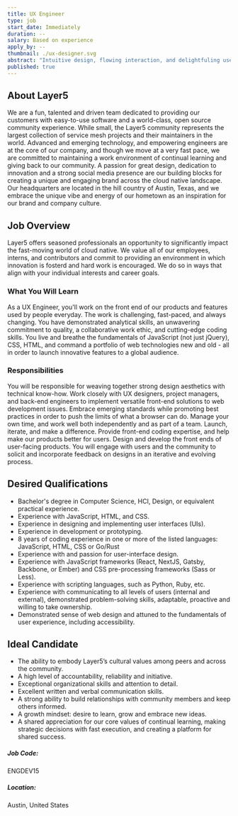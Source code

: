 ```yaml
---
title: UX Engineer
type: job
start_date: Immediately
duration: --
salary: Based on experience
apply_by: --
thumbnail: ./ux-designer.svg
abstract: "Intuitive design, flowing interaction, and delightfuling users are core components of the Layer5 user experience."
published: true
---
```




<CareerWrapper>
    <div className="body-sections">
        <h2 className="body-headers">About Layer5</h2>
        <p>
            We are a fun, talented and driven team dedicated to providing our customers with easy-to-use software and a world-class,
            open source community experience. While small, the Layer5 community represents the largest collection of service mesh
            projects and their maintainers in the world. Advanced and emerging technology, and empowering engineers are at the core
            of our company, and though we move at a very fast pace, we are committed to maintaining a work environment of continual
            learning and giving back to our community. A passion for great design, dedication to innovation and a strong social media
            presence are our building blocks for creating a unique and engaging brand across the cloud native landscape. Our headquarters
            are located in the hill country of Austin, Texas, and we embrace the unique vibe and energy of our hometown as an inspiration
            for our brand and company culture.
        </p>
    </div>
    <div className="body-sections">
        <h2 className="body-headers">Job Overview</h2>
        <p>
            Layer5 offers seasoned professionals an opportunity to significantly impact the fast-moving world of cloud native. We value all
            of our employees, interns, and contributors and commit to providing an environment in which innovation is fosterd and hard work
            is encouraged. We do so in ways that align with your individual interests and career goals.
        </p>
        <h3>What You Will Learn</h3>
        <p>
            As a UX Engineer, you'll work on the front end of our products and features used by people everyday. 
            The work is challenging, fast-paced, and always changing. You have demonstrated analytical skills, 
            an unwavering commitment to quality, a collaborative work ethic, and cutting-edge coding skills. 
            You live and breathe the fundamentals of JavaScript (not just jQuery), CSS, HTML, and command a portfolio of 
            web technologies new and old - all in order to launch innovative features to a global audience.
        </p>
        <h3>Responsibilities</h3>
        <p>
            You will be responsible for weaving together strong design aesthetics with technical know-how. Work closely with UX designers,
            project managers, and back-end engineers to implement versatile front-end solutions to web development issues. Embrace emerging
            standards while promoting best practices in order to push the limits of what a browser can do. Manage your own time, and work
            well both independently and as part of a team. Launch, iterate, and make a difference. Provide front-end coding expertise, and
            help make our products better for users. Design and develop the front ends of user-facing products. You will engage with users
            and the community to solicit and incorporate feedback on designs in an iterative and evolving process.
        </p>
    </div>
    <div className="qualification-section body-sections">
        <Col xs={12} lg={6} className="qualification-col">
            <h2 className="body-headers">Desired Qualifications</h2>
            <ul>
                <li>Bachelor's degree in Computer Science, HCI, Design, or equivalent practical experience.</li>
                <li>Experience with JavaScript, HTML, and CSS.</li>
                <li>Experience in designing and implementing user interfaces (UIs).</li>
                <li>Experience in development or prototyping.</li>
                <li>8 years of coding experience in one or more of the listed languages: JavaScript, HTML, CSS or Go/Rust</li>
                <li>Experience with and passion for user-interface design.</li>
                <li>Experience with JavaScript frameworks (React, NextJS, Gatsby, Backbone, or Ember) and CSS pre-processing frameworks (Sass or Less).</li>
                <li>Experience with scripting languages, such as Python, Ruby, etc.</li>
                <li>Experience with communicating to all levels of users (internal and external), demonstrated problem-solving skills, adaptable, proactive and willing to take ownership.</li>
                <li>Demonstrated sense of web design and attuned to the fundamentals of user experience, including accessibility.</li>
            </ul>
        </Col>
        <Col xs={12} lg={6} className="qualification-col">
            <h2 className="body-headers">Ideal Candidate</h2>
            <ul>
                <li>The ability to embody Layer5’s cultural values among peers and across the community.</li>
                <li>A high level of accountability, reliability and initiative.</li>
                <li>Exceptional organizational skills and attention to detail.</li>
                <li>Excellent written and verbal communication skills.</li>
                <li>A strong ability to build relationships with community members and keep others informed.</li>
                <li>A growth mindset: desire to learn, grow and embrace new ideas.</li>
                <li>A shared appreciation for our core values of continual learning, making strategic decisions with fast execution, and creating a platform for shared success.</li>
            </ul>
        </Col>
    </div>
    <div className="job-details-footer">
        <span>
            <h5>Job Code:</h5>
            <p>ENGDEV15</p>
        </span>
        <span>
            <h5>Location:</h5>
            <p>Austin, United States</p>
        </span>
    </div>
    <PositionApply />
</CareerWrapper>